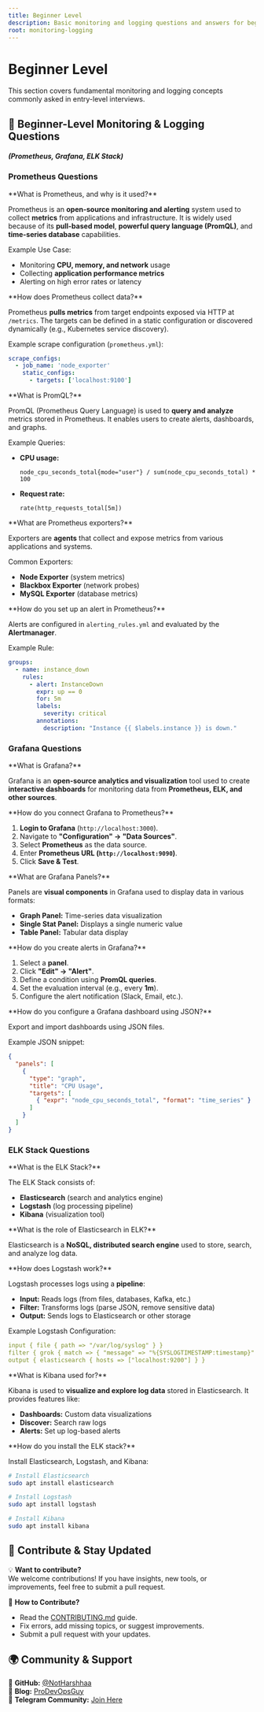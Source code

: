 ```yaml
---
title: Beginner Level
description: Basic monitoring and logging questions and answers for beginners.
root: monitoring-logging
---
```



# Beginner Level

This section covers fundamental monitoring and logging concepts commonly asked in entry-level interviews.

## **🚀 Beginner-Level Monitoring & Logging Questions**  

#### *(Prometheus, Grafana, ELK Stack)*  

### **Prometheus Questions**  

<Steps>
<Step>
**What is Prometheus, and why is it used?**  

Prometheus is an **open-source monitoring and alerting** system used to collect **metrics** from applications and infrastructure. It is widely used because of its **pull-based model**, **powerful query language (PromQL)**, and **time-series database** capabilities.  

Example Use Case:  

- Monitoring **CPU, memory, and network** usage  
- Collecting **application performance metrics**  
- Alerting on high error rates or latency  
</Step>

<Step>
**How does Prometheus collect data?**  

Prometheus **pulls metrics** from target endpoints exposed via HTTP at `/metrics`. The targets can be defined in a static configuration or discovered dynamically (e.g., Kubernetes service discovery).  

Example scrape configuration (`prometheus.yml`):  

```yaml
scrape_configs:
  - job_name: 'node_exporter'
    static_configs:
      - targets: ['localhost:9100']
```
</Step>

<Step>
**What is PromQL?**  

PromQL (Prometheus Query Language) is used to **query and analyze** metrics stored in Prometheus. It enables users to create alerts, dashboards, and graphs.  

Example Queries:  

- **CPU usage:**  

  ```
  node_cpu_seconds_total{mode="user"} / sum(node_cpu_seconds_total) * 100
  ```

- **Request rate:**  

  ```
  rate(http_requests_total[5m])
  ```
</Step>

<Step>
**What are Prometheus exporters?**  

Exporters are **agents** that collect and expose metrics from various applications and systems.  

Common Exporters:  

- **Node Exporter** (system metrics)  
- **Blackbox Exporter** (network probes)  
- **MySQL Exporter** (database metrics)  
</Step>

<Step>
**How do you set up an alert in Prometheus?**  

Alerts are configured in `alerting_rules.yml` and evaluated by the **Alertmanager**.  

Example Rule:  

```yaml
groups:
  - name: instance_down
    rules:
      - alert: InstanceDown
        expr: up == 0
        for: 5m
        labels:
          severity: critical
        annotations:
          description: "Instance {{ $labels.instance }} is down."
```
</Step>

### **Grafana Questions**  

<Step>
**What is Grafana?**  

Grafana is an **open-source analytics and visualization** tool used to create **interactive dashboards** for monitoring data from **Prometheus, ELK, and other sources**.  
</Step>

<Step>
**How do you connect Grafana to Prometheus?**  

1. **Login to Grafana** (`http://localhost:3000`).  
2. Navigate to **"Configuration" → "Data Sources"**.  
3. Select **Prometheus** as the data source.  
4. Enter **Prometheus URL (`http://localhost:9090`)**.  
5. Click **Save & Test**.  
</Step>

<Step>
**What are Grafana Panels?**  

Panels are **visual components** in Grafana used to display data in various formats:  

- **Graph Panel:** Time-series data visualization  
- **Single Stat Panel:** Displays a single numeric value  
- **Table Panel:** Tabular data display  
</Step>

<Step>
**How do you create alerts in Grafana?**  

1. Select a **panel**.  
2. Click **"Edit" → "Alert"**.  
3. Define a condition using **PromQL queries**.  
4. Set the evaluation interval (e.g., every **1m**).  
5. Configure the alert notification (Slack, Email, etc.).  
</Step>

<Step>
**How do you configure a Grafana dashboard using JSON?**  

Export and import dashboards using JSON files.  

Example JSON snippet:  

```json
{
  "panels": [
    {
      "type": "graph",
      "title": "CPU Usage",
      "targets": [
        { "expr": "node_cpu_seconds_total", "format": "time_series" }
      ]
    }
  ]
}
```
</Step>

### **ELK Stack Questions**  

<Step>
**What is the ELK Stack?**  

The ELK Stack consists of:  

- **Elasticsearch** (search and analytics engine)  
- **Logstash** (log processing pipeline)  
- **Kibana** (visualization tool)  
</Step>

<Step>
**What is the role of Elasticsearch in ELK?**  

Elasticsearch is a **NoSQL, distributed search engine** used to store, search, and analyze log data.  
</Step>

<Step>
**How does Logstash work?**  

Logstash processes logs using a **pipeline**:  

- **Input:** Reads logs (from files, databases, Kafka, etc.)  
- **Filter:** Transforms logs (parse JSON, remove sensitive data)  
- **Output:** Sends logs to Elasticsearch or other storage  

Example Logstash Configuration:  

```yaml
input { file { path => "/var/log/syslog" } }
filter { grok { match => { "message" => "%{SYSLOGTIMESTAMP:timestamp}" } } }
output { elasticsearch { hosts => ["localhost:9200"] } }
```
</Step>

<Step>
**What is Kibana used for?**  

Kibana is used to **visualize and explore log data** stored in Elasticsearch. It provides features like:  

- **Dashboards:** Custom data visualizations  
- **Discover:** Search raw logs  
- **Alerts:** Set up log-based alerts  
</Step>

<Step>
**How do you install the ELK stack?**  

Install Elasticsearch, Logstash, and Kibana:  

```sh
# Install Elasticsearch
sudo apt install elasticsearch

# Install Logstash
sudo apt install logstash

# Install Kibana
sudo apt install kibana
```
</Step>
</Steps>

## 📢 Contribute & Stay Updated

💡 **Want to contribute?**  
We welcome contributions! If you have insights, new tools, or improvements, feel free to submit a pull request.  

📌 **How to Contribute?**
- Read the [CONTRIBUTING.md](https://github.com/NotHarshhaa/DevOps-Interview-Questions/blob/master/CONTRIBUTING.md) guide.  
- Fix errors, add missing topics, or suggest improvements.  
- Submit a pull request with your updates.  

## 🌍 Community & Support  

🔗 **GitHub:** [@NotHarshhaa](https://github.com/NotHarshhaa)  
📝 **Blog:** [ProDevOpsGuy](https://blog.prodevopsguy.xyz)  
💬 **Telegram Community:** [Join Here](https://t.me/prodevopsguy) 